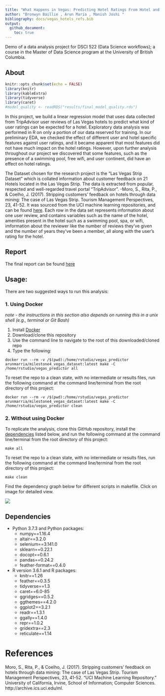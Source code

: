 ```yaml
---
title: "What Happens in Vegas: Predicting Hotel Ratings From Hotel and User Data"
author: "Bronwyn Baillie , Arun Maria , Manish Joshi "
bibliography: docs/vegas_hotels_refs.bib
output:
  github_document:
    toc: true
---
```


Demo of a data analysis project for DSCI 522 (Data Science workflows); a course in the Master of Data Science program at the University of British Columbia.

## About
```r
knitr::opts_chunk$set(echo = FALSE)
library(knitr)
library(kableExtra)
library(tidyverse)
library(caret)
#model_quality <- readRDS("results/final_model_quality.rds")
```



In this project, we build a linear regression model that uses data collected from TripAdvisor user reviews of Las Vegas hotels to predict what kind of user ratings can be expected for a hotel.  Exploratory data analysis was performed in R on only a portion of our data reserved for training. In our preliminary EDA, we checked the effect of different user and hotel specific features against user ratings, and it became apparent that most features did not have much impact on the hotel ratings. However, upon further analysis throughout our project we discovered that some features, such as the presence of a swimming pool, free wifi, and user continent, did have an effect on hotel ratings.


The Dataset chosen for the research project is the “Las Vegas Strip Dataset” which is collated information about customer feedback on 21 Hotels located in the Las Vegas Strip. The data is extracted from popular, respected and well-regarded travel portal “TripAdvisor”. 
-Moro, S., Rita, P., & Coelho, J. (2017). Stripping customers' feedback on hotels through data mining: The case of Las Vegas Strip. Tourism Management Perspectives, 23, 41-52. 
It was sourced from the UCI machine learning repositories, and can be found [here](https://archive.ics.uci.edu/ml/datasets/Las+Vegas+Strip). Each row in the data set represents information about one user review, and contains variables such as the name of the hotel, amenities present in the hotel such as a swimming pool, spa, or wifi, imformation about the reviewer like the number of reviews they've given and the number of years they've been a member, all along with the user's rating for the hotel.

## Report
The final report can be found [here](docs/Vegas_strip_data_report.md)



## Usage:

There are two suggested ways to run this analysis:

### 1. Using Docker

*note - the instructions in this section also depends on running this in a unix shell (e.g., terminal or Git Bash)*

1. Install [Docker](https://www.docker.com/get-started)
2. Download/clone this repository
3. Use the command line to navigate to the root of this downloaded/cloned repo
4. Type the following:

```
docker run --rm -v /$(pwd):/home/rstudio/vegas_predictor  arunmarria/milestone4_vegas_dataset:latest make -C /home/rstudio/vegas_predictor all
```


To reset the repo to a clean state, with no intermediate or results files, run the following command at the command line/terminal from the root directory of this project:

```
docker run --rm -v /$(pwd):/home/rstudio/vegas_predictor  arunmarria/milestone4_vegas_dataset:latest make -C /home/rstudio/vegas_predictor clean
```




### 2. Without using Docker


To replicate the analysis, clone this GitHub repository, install the [dependencies](#dependencies) listed below, and run the following command at the command line/terminal from the root directory of this project:

```
make all
```

To reset the repo to a clean state, with no intermediate or results files, run the following command at the command line/terminal from the root directory of this project:

```
make clean
```

Find the dependency graph below for different scripts in makefile. Click on image for detailed view.

![](img/graph.png)

## Dependencies
- Python 3.7.3 and Python packages:
  - numpy==1.16.4
  - altair==3.2.0
  - selenium==3.141.0
  - sklearn==0.22.1
  - docopt==0.6.1
  - pandas==0.24.2
  - feather-format==0.4.0
  
- R version 3.6.1 and R packages:
  - knitr==1.26
  - feather==0.3.5
  - tidyverse==1.3
  - caret==6.0-85
  - ggridges==0.5.2
  - ggthemes==4.2.0
  - ggplot2==3.2.1
  - readr==1.3.1
  - ggally==1.4.0
  - repr==1.0.2
  - gridextra==2.3
  - reticulate==1.14
  

# References

Moro, S., Rita, P., & Coelho, J. (2017). Stripping customers' feedback on hotels through data mining: The case of Las Vegas Strip. Tourism Management Perspectives, 23, 41-52. “UCI Machine Learning Repository.” University of California, Irvine, School of Information; Computer Sciences. http://archive.ics.uci.edu/ml.
